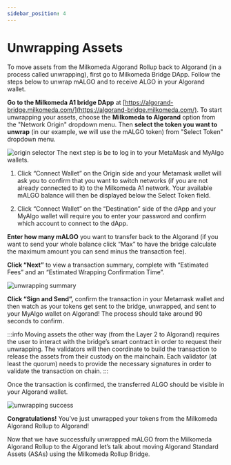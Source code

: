 ```yaml
---
sidebar_position: 4
---
```



# Unwrapping Assets

To move assets from the Milkomeda Algorand Rollup back to Algorand (in a process called unwrapping), first go to Milkomeda Bridge DApp.
Follow the steps below to unwrap mALGO and to receive ALGO in your Algorand wallet.

**Go to the Milkomeda A1 bridge DApp** at [https://algorand-bridge.milkomeda.com/](https://algorand-bridge.milkomeda.com/). To start unwrapping your assets, choose the **Milkomeda to Algorand** option from the "Network Origin" dropdown menu.
Then **select the token you want to unwrap** (in our example, we will use the mALGO token) from "Select Token" dropdown menu.

<img src={dappselectorigirollup} className="img-full" alt="origin selector" />
The next step is be to log in to your MetaMask and MyAlgo wallets.

1.  Click “Connect Wallet” on the Origin side and your Metamask wallet will ask you to confirm that you want to switch networks (if you are not already connected to it) to the Milkomeda A1 network. Your available mALGO balance will then be displayed below the Select Token field.

2.  Click “Connect Wallet” on the “Destination” side of the dApp and your MyAlgo wallet will require you to enter your password and confirm which account to
    connect to the dApp.

**Enter how many mALGO** you want to transfer back to the Algorand (if you want to send your whole balance click “Max” to have the bridge calculate the maximum amount you can send minus the transaction fee).

**Click “Next”** to view a transaction summary, complete with “Estimated Fees” and an “Estimated Wrapping Confirmation Time”.

<img src={unwrappingsummary} className="img-full" alt="unwrapping summary" />

**Click “Sign and Send”,** confirm the transaction in your Metamask wallet and then watch as your tokens get sent to the bridge, unwrapped, and sent to your MyAlgo wallet on Algorand! The process should take around 90 seconds to confirm.

:::info 
Moving assets the other way (from the Layer 2 to Algorand) requires the user to interact with the bridge’s smart contract in order to request their unwrapping. The validators will then coordinate to build the transaction to release the assets from their custody on the mainchain. Each validator (at least the quorum) needs to provide the necessary signatures in order to validate the transaction on chain.
:::

Once the transaction is confirmed, the transferred ALGO should be visible in your Algorand wallet.

<img src={unwrappingsuccess} className="img-full" alt="unwrapping success" />

**Congratulations!** You’ve just unwrapped your tokens from the Milkomeda Algorand Rollup to Algorand!

Now that we have successfully unwrapped mALGO from the Milkomeda Algorand Rollup to the Algorand let’s talk about moving Algorand Standard Assets (ASAs) using the Milkomeda Rollup Bridge.
